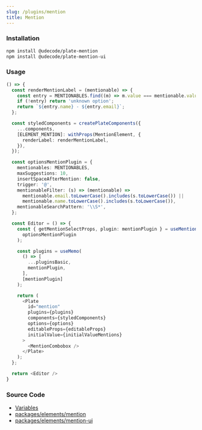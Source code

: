 ```yaml
---
slug: /plugins/mention
title: Mention
---
```


### Installation

```bash npm2yarn
npm install @udecode/plate-mention
npm install @udecode/plate-mention-ui
```

### Usage

```ts live
() => {
  const renderMentionLabel = (mentionable) => {
    const entry = MENTIONABLES.find((m) => m.value === mentionable.value);
    if (!entry) return 'unknown option';
    return `${entry.name} - ${entry.email}`;
  };

  const styledComponents = createPlateComponents({
    ...components,
    [ELEMENT_MENTION]: withProps(MentionElement, {
      renderLabel: renderMentionLabel,
    }),
  });

  const optionsMentionPlugin = {
    mentionables: MENTIONABLES,
    maxSuggestions: 10,
    insertSpaceAfterMention: false,
    trigger: '@',
    mentionableFilter: (s) => (mentionable) =>
      mentionable.email.toLowerCase().includes(s.toLowerCase()) ||
      mentionable.name.toLowerCase().includes(s.toLowerCase()),
    mentionableSearchPattern: '\\S*',
  };

  const Editor = () => {
    const { getMentionSelectProps, plugin: mentionPlugin } = useMentionPlugin(
      optionsMentionPlugin
    );

    const plugins = useMemo(
      () => [
        ...pluginsBasic,
        mentionPlugin,
      ],
      [mentionPlugin]
    );

    return (
      <Plate
        id="mention"
        plugins={plugins}
        components={styledComponents}
        options={options}
        editableProps={editableProps}
        initialValue={initialValueMentions}
      >
        <MentionCombobox />
      </Plate>
    );
  };

  return <Editor />
}
```

### Source Code

- [Variables](https://github.com/udecode/plate/blob/main/docs/src/live/live.tsx)
- [packages/elements/mention](https://github.com/udecode/plate/tree/main/packages/elements/mention/src)
- [packages/elements/mention-ui](https://github.com/udecode/plate/tree/main/packages/elements/mention-ui/src)
